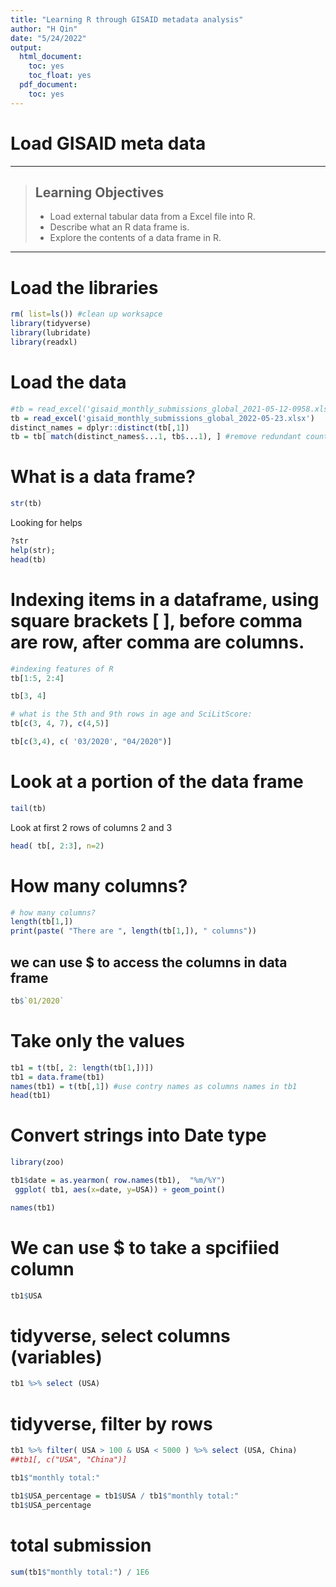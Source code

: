 ```yaml
---
title: "Learning R through GISAID metadata analysis"
author: "H Qin"
date: "5/24/2022"
output:
  html_document:
    toc: yes
    toc_float: yes
  pdf_document:
    toc: yes
---
```



# Load GISAID meta data


------------

> ## Learning Objectives
>
> * Load external tabular data from a Excel file into R.
> * Describe what an R data frame is.
> * Explore the contents of a data frame in R.

------------

# Load the libraries

```r
rm( list=ls()) #clean up worksapce
library(tidyverse)
library(lubridate)
library(readxl)
```

# Load the data

```r
#tb = read_excel('gisaid_monthly_submissions_global_2021-05-12-0958.xlsx')
tb = read_excel('gisaid_monthly_submissions_global_2022-05-23.xlsx')
distinct_names = dplyr::distinct(tb[,1])
tb = tb[ match(distinct_names$...1, tb$...1), ] #remove redundant country names
```

#  What is a data frame? 

```r
str(tb)
```

Looking for helps
```r
?str
help(str);
head(tb)
```

# Indexing items in a dataframe, using square brackets [ ], before comma are row, after comma are columns. 


```r
#indexing features of R
tb[1:5, 2:4]
```
```r
tb[3, 4]
```

```r
# what is the 5th and 9th rows in age and SciLitScore: 
tb[c(3, 4, 7), c(4,5)]
```

```r
tb[c(3,4), c( '03/2020', "04/2020")]
```

# Look at a portion of the data frame
```r
tail(tb)
```

Look at first 2 rows of columns 2 and 3
```r
head( tb[, 2:3], n=2)
```

# How many columns? 

```r
# how many columns? 
length(tb[1,])
print(paste( "There are ", length(tb[1,]), " columns"))
```

## we can use $ to access the columns in data frame

```r
tb$`01/2020`
```

# Take only the values
```r
tb1 = t(tb[, 2: length(tb[1,])])
tb1 = data.frame(tb1)
names(tb1) = t(tb[,1]) #use contry names as columns names in tb1
head(tb1)
```

# Convert strings into Date type
```r
library(zoo)
```

```r
tb1$date = as.yearmon( row.names(tb1),  "%m/%Y")
 ggplot( tb1, aes(x=date, y=USA)) + geom_point()
```

```r
names(tb1)
```

# We can use $ to take a spcifiied column

```r
tb1$USA
```

# tidyverse, select columns (variables)

```r
tb1 %>% select (USA)
```

# tidyverse, filter by rows
```r
tb1 %>% filter( USA > 100 & USA < 5000 ) %>% select (USA, China)
##tb1[, c("USA", "China")]
```
```r
tb1$"monthly total:"
```

```r
tb1$USA_percentage = tb1$USA / tb1$"monthly total:"
tb1$USA_percentage
```

# total submission 
```r
sum(tb1$"monthly total:") / 1E6
```

